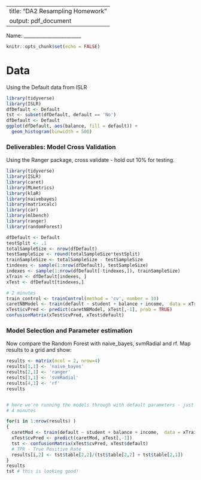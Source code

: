 
---
title: "DA2 Resampling Homework"
output: pdf_document
---

Name: ________________________
```r
knitr::opts_chunk$set(echo = FALSE)
```


# Data
Using the Default data from ISLR


```r
library(tidyverse)
library(ISLR)
dfDefault <- Default
tst <- subset(dfDefault, default == 'No')
dfDefault <- Default
ggplot(dfDefault, aes(balance, fill = default)) +
  geom_histogram(binwidth = 500)

```


###  Deliverables: Model Cross Validation

Using the Ranger package, cross validate - hold out 10% for testing. 

```r
library(tidyverse)
library(ISLR)
library(caret)
library(MLmetrics)
library(klaR)
library(naivebayes)
library(matrixcalc)
library(car)
library(mlbench)
library(ranger)
library(randomForest)

dfDefault <- Default
testSplit <- .1
totalSampleSize <- nrow(dfDefault)
testSampleSize <- round(totalSampleSize*testSplit)
trainSampleSize <- totalSampleSize - testSampleSize
tindexes <- sample(1:nrow(dfDefault), testSampleSize)
indexes <- sample(1:nrow(dfDefault[-tindexes,]), trainSampleSize)
xTrain <- dfDefault[indexes, ]
xTest <- dfDefault[tindexes,]

# 2 minutes
train_control <- trainControl(method = 'cv', number = 10)
caretNBModel <- train(default ~ student + balance + income,  data = xTrain, method = 'ranger')
xTest$cvPred <- predict(caretNBModel, xTest[,-1], prob = TRUE)
confusionMatrix(xTest$cvPred, xTest$default)

```


###  Model Selection and Parameter estimation

Now compare the Random Forest with naive_bayes, svmRadial and rf. Map results to a grid and show:


```r

results <- matrix(ncol = 2, nrow=4)
results[1,1] <- 'naive_bayes'
results[2,1] <- 'ranger'
results[3,1] <- 'svmRadial'
results[4,1] <- 'rf'
results


# here we're running the models through with default parameters - just to compare models
# 4 minutes

for(i in 1:nrow(results) )
{
  caretMod <- train(default ~ student + balance + income,  data = xTrain, method = results[i,1])
  xTest$cvPred <- predict(caretMod, xTest[,-1])
  tst <- confusionMatrix(xTest$cvPred, xTest$default)
  # TPR - True Positive Rate
  results[i,2] <- tst$table[2,2]/(tst$table[2,2] + tst$table[2,1])
}
results
tst # this is looking good!

```



```r
```

```r
```


